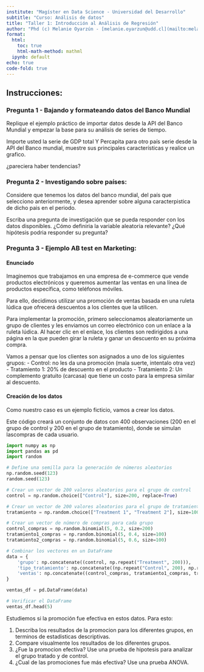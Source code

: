 ```yaml
---
institute: "Magíster en Data Science - Universidad del Desarrollo"
subtitle: "Curso: Análisis de datos"
title: "Taller 1: Introducción al Análisis de Regresión"
author: "Phd (c) Melanie Oyarzún - [melanie.oyarzun@udd.cl](mailto:melanie.oyarzun@udd.cl)"
format:
  html:
    toc: true
    html-math-method: mathml
  ipynb: default
echo: true
code-fold: true
---
```


## Instrucciones:


### Pregunta 1 - Bajando y formateando datos del Banco Mundial

Replique el ejemplo práctico de importar datos desde la API del Banco
Mundial y empezar la base para su análisis de series de tiempo.

Importe usted la serie de GDP total Y Percapita para otro país serie
desde la API del Banco mundial, muestre sus principales características
y realice un grafico.

¿pareciera haber tendencias?


### Pregunta 2 - Investigando sobre países:

Considere que tenemos los datos del banco mundial, del país que
selecciono anteriormente, y desea aprender sobre alguna caracterpistica
de dicho pais en el periodo.

Escriba una pregunta de investigación que se pueda responder con los
datos disponibles. ¿Cómo definiria la variable aleatoria relevante? ¿Qué
hipótesis podria responder su pregunta?


### Pregunta 3 - Ejemplo AB test en Marketing:


#### Enunciado

Imaginemos que trabajamos en una empresa de e-commerce que vende
productos electrónicos y queremos aumentar las ventas en una línea de
productos específica, como teléfonos móviles.

Para ello, decidimos utilizar una promoción de ventas basada en una
ruleta lúdica que ofrecerá descuentos a los clientes que la utilicen.

Para implementar la promoción, primero seleccionamos aleatoriamente un
grupo de clientes y les enviamos un correo electrónico con un enlace a
la ruleta lúdica. Al hacer clic en el enlace, los clientes son
redirigidos a una página en la que pueden girar la ruleta y ganar un
descuento en su próxima compra.

Vamos a pensar que los clientes son asignados a uno de los siguientes
grupos: - Control: no les da una promoción (mala suerte, intentalo otra
vez) - Tratamiento 1: 20% de descuento en el producto - Tratamiento 2:
Un complemento gratuito (carcasa) que tiene un costo para la empresa
similar al descuento.

#### Creación de los datos

Como nuestro caso es un ejemplo ficticio, vamos a crear los datos.

Este código creará un conjunto de datos con 400 observaciones (200 en el
grupo de control y 200 en el grupo de tratamiento), donde se simulan
lascompras de cada usuario.

```python
import numpy as np
import pandas as pd
import random

# Define una semilla para la generación de números aleatorios
np.random.seed(123)
random.seed(123)

# Crear un vector de 200 valores aleatorios para el grupo de control
control = np.random.choice(["Control"], size=200, replace=True)

# Crear un vector de 200 valores aleatorios para el grupo de tratamiento
tratamiento = np.random.choice(["Treatment 1", "Treatment 2"], size=100, replace=True, p=[0.7, 0.3])

# Crear un vector de número de compras para cada grupo
control_compras = np.random.binomial(5, 0.2, size=200)
tratamiento1_compras = np.random.binomial(5, 0.4, size=100)
tratamiento2_compras = np.random.binomial(5, 0.6, size=100)

# Combinar los vectores en un DataFrame
data = {
    'grupo': np.concatenate((control, np.repeat("Treatment", 200))),
    'tipo_tratamiento': np.concatenate((np.repeat("Control", 200), np.repeat(["Treatment 1", "Treatment 2"], [100, 100]))),
    'ventas': np.concatenate((control_compras, tratamiento1_compras, tratamiento2_compras))
}

ventas_df = pd.DataFrame(data)

# Verificar el DataFrame
ventas_df.head(5)
```


Estudiemos si la promoción fue efectiva en estos datos. Para esto:

1.  Describa los resultados de la promocion para los diferentes grupos,
    en terminos de estadisticas descriptivas.
2.  Compare visualmente los resultados de los diferentes grupos.
3.  ¿Fue la promocion efectiva? Use una prueba de hipotesis para
    analizar el grupo tratado y de control.
4.  ¿Cual de las promociones fue más efectiva? Use una prueba ANOVA.
